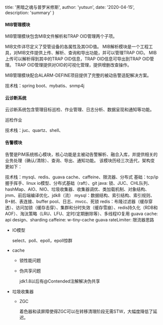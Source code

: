 
  title: '黑暗之魂与普罗米修斯',
  author: 'yutsun',
  date: '2020-04-15',
  description: 'summary'
}


#### MIB管理模块

MIB管理模块包含MIB文件解析和TRAP OID管理两个子项。

MIB文件详尽定义了受管设备的各属性及其OID值。
MIB解析模块是一个工程工具，对MIB文件提供上传、解析、查询和导出功能，并可以管理TRAP OID。
MIB上传可以解析得到其中的TRAP OID信息，TRAP OID信息可导出到TRAP OID管理。
TRAP OID管理提供对OID的可视化管理，提供增删改查操作。

MIB管理模块配合ALARM-DEFINE项目提供了完整的被动告警适配解决方案。

技术栈：spring boot、mybatis、snmp4j

#### 云诊断系统

云诊断系统包含管理目标巡检、作业管理、日志分析、数据呈现和通知等功能。

巡检作业

技术栈：juc、quartz、shell、

#### 告警模块

告警是PIM系统核心模块，核心功能是主被动告警解析、融合入库，并提供相关的业务处理（确认/清除）、查询、导出、通知功能。
该模块历经三次迭代，架构变更如下：

技术栈：mysql、redis、guava cache、caffeine、限流器、分布式
基础：tcp/ip 握手挥手、linux io模型、分布式基础（raft）、git
java: 锁、JUC、CHL队列、hashMap、AIO、NIO、垃圾收集器、收集器调优、类加载机制、对象结构、jmm、前后端编译优化、jdk8（流）
mysql：数据结构、索引结构、索引规则、B+树、表连接、buffer pool、日志、mvcc、死锁
redis：布隆过滤器（缓存穿透）、访问加锁（缓存击穿）、集群和分时失效（缓存雪崩）、redis持久化（RDB和AOF）、淘汰策略（LRU、LFU、定时/定期删除等）、多线程IO复用
guava cache: api design、sharding
caffeine: w-tiny-cache
guava rateLimiter: 限流器思路

- IO模型
  
  select、poll、epoll，epoll惊群

- cache

  - 锁性能问题

  - 伪共享问题

    jdk1.8以后有@Contended注解解决伪共享

- 垃圾收集器

  - ZGC

    着色器和读屏障使得ZGC可以在转移清理阶段无需STW，大幅度降低了延迟。

    

